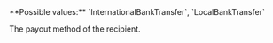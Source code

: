 <ResponseField name="PayoutMethodType" type="string">
**Possible values:** `InternationalBankTransfer`, `LocalBankTransfer`

The payout method of the recipient.
</ResponseField>